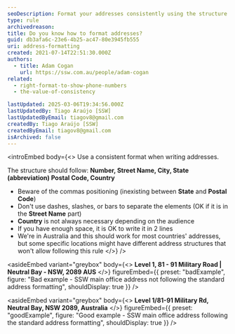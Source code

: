 ```yaml
---
seoDescription: Format your addresses consistently using the structure - Number, Street Name, City, State (abbreviation) Postal Code, Country
type: rule
archivedreason:
title: Do you know how to format addresses?
guid: db3afa6c-23e6-4b25-ac47-80e3945fb555
uri: address-formatting
created: 2021-07-14T22:51:30.000Z
authors:
  - title: Adam Cogan
    url: https://ssw.com.au/people/adam-cogan
related:
  - right-format-to-show-phone-numbers
  - the-value-of-consistency

lastUpdated: 2025-03-06T19:34:56.000Z
lastUpdatedBy: Tiago Araújo [SSW]
lastUpdatedByEmail: tiagov8@gmail.com
createdBy: Tiago Araújo [SSW]
createdByEmail: tiagov8@gmail.com
isArchived: false
---
```


<introEmbed
  body={<>
Use a consistent format when writing addresses.

The structure should follow: **Number, Street Name, City, State (abbreviation) Postal Code, Country**

* Beware of the commas positioning (inexisting between **State** and **Postal Code**)
* Don't use dashes, slashes, or bars to separate the elements (OK if it is in the **Street Name** part)
* **Country** is not always necessary depending on the audience
* If you have enough space, it is OK to write it in 2 lines
* We're in Australia and this should work for most countries' addresses, but some specific locations might have different address structures that won't allow following this rule
  </>}
/>

<asideEmbed
  variant="greybox"
  body={<>
    **Level 1, 81 - 91 Military Road | Neutral Bay - NSW, 2089 AUS**
  </>}
  figureEmbed={{
    preset: "badExample",
    figure: "Bad example - SSW main office address not following the standard address formatting",
    shouldDisplay: true
  }}
/>



<asideEmbed
  variant="greybox"
  body={<>
    **Level 1/81-91 Military Rd, Neutral Bay, NSW 2089, Australia**
  </>}
  figureEmbed={{
    preset: "goodExample",
    figure: "Good example - SSW main office address following the standard address formatting",
    shouldDisplay: true
  }}
/>
